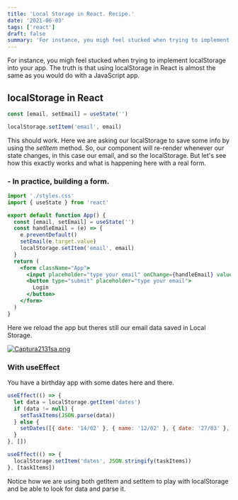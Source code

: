 ```yaml
---
title: 'Local Storage in React. Recipe.'
date: '2021-06-03'
tags: ['react']
draft: false
summary: 'For instance, you migh feel stucked when trying to implement localStorage into your app. The truth is that using localStorage in React is almost the same as you would do with a JavaScript app.'
---
```


For instance, you migh feel stucked when trying to implement localStorage into your app. The truth is that using localStorage in React is almost the same as you would do with a JavaScript app.

## localStorage in React

```jsx
const [email, setEmail] = useState('')

localStorage.setItem('email', email)
```

This should work. Here we are asking our localStorage to save some info by using the _setItem_ method. So, our component will re-render whenever our state changes, in this case our email, and so the localStorage. But let's see how this exactly works and what is happening here with a real form.

### - In practice, building a form.

```jsx
import './styles.css'
import { useState } from 'react'

export default function App() {
  const [email, setEmail] = useState('')
  const handleEmail = (e) => {
    e.preventDefault()
    setEmail(e.target.value)
    localStorage.setItem('email', email)
  }
  return (
    <form className="App">
      <input placeholder="type your email" onChange={handleEmail} value={email} />
      <button type="submit" placeholder="type your email">
        Login
      </button>
    </form>
  )
}
```

Here we reload the app but theres still our email data saved in Local Storage.

[![Captura2131sa.png](https://i.postimg.cc/9fW67gfG/Captura2131sa.png)](https://postimg.cc/VJVZyRn6)

### With useEffect

You have a birthday app with some dates here and there.

```jsx
useEffect(() => {
  let data = localStorage.getItem('dates')
  if (data != null) {
    setTaskItems(JSON.parse(data))
  } else {
    setDates([{ date: '14/02' }, { name: '12/02' }, { date: '27/03' }, { date: '8/06' }])
  }
}, [])

useEffect(() => {
  localStorage.setItem('dates', JSON.stringify(taskItems))
}, [taskItems])
```

Notice how we are using both getItem and setItem to play with localStorage and be able to look for data and parse it.
